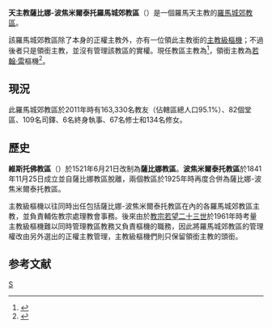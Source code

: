 {{Infobox diocese
|name = 薩比娜-波焦米爾泰托
|jurisdiction = 羅馬城郊教區
|latin = Dioecesis Sabinensis-Mandelensis
|local = Sabina-Poggio Mirteto
|border = catholic
|image =[[File:Poggio_Mirteto-Cattedrale_dell'Assunta.jpg|250px]]
|image_size = 
|image_alt =
|caption = 聖亞松大主教座堂
|location = [[義大利|義大利]]
|rite = [[羅馬禮|羅馬禮]]
|territory ={{link-en|薩比娜 (地區)|Sabina (region)|薩比娜}}<br>[[波焦米爾泰托|波焦米爾泰托]] 
| parishes = 82
|population =
|patron =
|province = [[天主教羅馬教區|羅馬]]
|established = 1521年
|cathedral = {{link-en|波焦米爾泰托主教座堂|Cattedrale di Poggio Mirteto}}
|co-cathedral ={{link-it|馬利亞諾薩比納薩比娜主教座堂|Duomo di Magliano Sabina}}
|leadership = 主教
|website =[http://www.diocesisabinapoggiomirteto.it/ 薩比娜-波焦米爾泰托羅馬城郊教區]
|pope = {{incumbent pope}}
|ordinary = {{link-it|埃內斯托·曼達拉|Ernesto Mandara}}
|coadjutor bishop =
|auxiliary =
|emeritus = 
|map = [[File:Roman_Catholic_Diocese_of_Sabina_-_Poggio_Mirteto_in_Italy.jpg|250px]]
|map_caption = 教區管轄圖
}}
'''天主教薩比娜-波焦米爾泰托羅馬城郊教區'''（{{lang-la|Dioecesis Sabinensis-Mandelensis}}）是一個羅馬天主教的[[羅馬城郊教區|羅馬城郊教區]]。

該羅馬城郊教區除了本身的正權主教外，亦有一位領此主教銜的[[主教級樞機|主教級樞機]]；不過後者只是領銜主教，並沒有管理該教區的實權。現任教區主教為{{link-it|埃內斯托·曼達拉|Ernesto Mandara}}<ref>{{cite press release |title=RINUNCE E NOMINE, 10.06.2011 |url=https://press.vatican.va/content/salastampa/it/bollettino/pubblico/2011/06/10/0360/00903.html |publisher=Sala Stampa della Santa Sede |accessdate=2020-03-08 |archiveurl=https://web.archive.org/web/20200308204803/https://press.vatican.va/content/salastampa/it/bollettino/pubblico/2011/06/10/0360/00903.html |archivedate=2020-03-08 |language=it |date=2011-06-10 |dead-url=no }}</ref>，領銜主教為[[若翰·雷|若翰·雷]]樞機<ref>{{cite web |last1=Miranda |first1=Salvador |title=Suburbicarian Dioceses and Cardinal Patriarchs of Oriental Rite |url=https://webdept.fiu.edu/~mirandas/sub-sees.htm |publisher=Florida International University |accessdate=2020-02-26 |archiveurl=https://web.archive.org/web/20200226165310/https://webdept.fiu.edu/~mirandas/sub-sees.htm |archivedate=2020-02-26 |language=en |dead-url=no }}</ref>。

==現況==
此羅馬城郊教區於2011年時有163,330名教友（佔轄區總人口95.1%）、82個堂區、109名司鐸、6名終身執事、67名修士和134名修女。

==歷史==
'''維斯托佛教區'''（{{lang|la|Dioecesis Vescovìo}}）於1521年6月21日改制為'''薩比娜教區'''。'''波焦米爾泰托教區'''於1841年11月25日成立並自薩比娜教區脫離，兩個教區於1925年時再度合併為薩比娜-波焦米爾泰托教區。

主教級樞機以往同時出任包括薩比娜-波焦米爾泰托教區在內的各羅馬城郊教區主教，並負責輔佐教宗處理教會事務。後來由於[[教宗若望二十三世|教宗若望二十三世]]於1961年時考量主教級樞機難以同時管理教區教務又負責樞機的職務，因此將羅馬城郊教區的管理權改由另外選出的正權主教管理，主教級樞機們則只保留領銜主教的頭銜。

==参考文献==
{{reflist}}

{{意大利天主教教區}}
[[Category:羅馬城郊教區|S]]